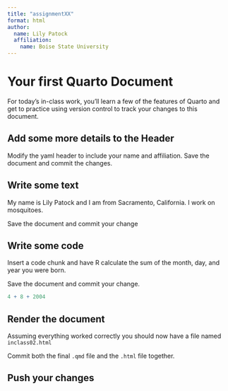 ```yaml
---
title: "assignmentXX"
format: html
author:
  name: Lily Patock
  affiliation:
    name: Boise State University
---
```


# Your first Quarto Document

For today's in-class work, you'll learn a few of the features of Quarto and get to practice using version control to track your changes to this document.

## Add some more details to the Header

Modify the yaml header to include your name and affiliation. Save the document and commit the changes.

## Write some text

My name is Lily Patock and I am from Sacramento, California. I work on mosquitoes. 

Save the document and commit your change

## Write some code

Insert a code chunk and have R calculate the sum of the month, day, and year you were born.

Save the document and commit your change.
```r
4 + 8 + 2004

```


## Render the document

Assuming everything worked correctly you should now have a file named `inclass02.html`

Commit both the final `.qmd` file and the `.html` file together.

## Push your changes
